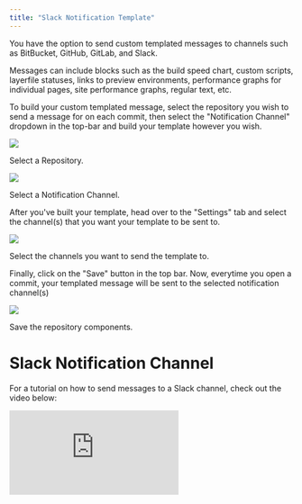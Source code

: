 ```yaml
---
title: "Slack Notification Template"
---
```


You have the option to send custom templated messages to channels such as
BitBucket, GitHub, GitLab, and Slack.

Messages can include blocks such as the build speed chart, custom scripts,
layerfile statuses, links to preview environments, performance graphs for
individual pages, site performance graphs, regular text, etc.

To build your custom templated message, select the repository you wish to send a
message for on each commit, then select the "Notification Channel" dropdown in
the top-bar and build your template however you wish.

<img src="https://webapp.io/static/assets/repo-select.png" class="tw-pt-12" />
<p class="tw-pb-12">Select a Repository.</p>

<img
  src="https://webapp.io/static/assets/notification-channel.png"
  class="tw-pt-12"
/>
<p class="tw-pb-12">Select a Notification Channel.</p>

After you've built your template, head over to the "Settings" tab and select the
channel(s) that you want your template to be sent to.

<img
  src="https://webapp.io/static/assets/notification-channel.png"
  class="tw-pt-12"
/>
<p class="tw-pb-12">Select the channels you want to send the template to.</p>

Finally, click on the "Save" button in the top bar. Now, everytime you open a
commit, your templated message will be sent to the selected notification
channel(s)

<img src="https://webapp.io/static/assets/save-repo.png" class="tw-pt-12" />
<p class="tw-pb-12">Save the repository components.</p>

# Slack Notification Channel

For a tutorial on how to send messages to a Slack channel, check out the video
below:

<iframe
  class="w-full h-96"
  src="https://www.youtube.com/embed/poTK0uJVYQ8"
  title="Launch Week (Q2/22) Day 4: Slack Notification Template for QA workflows"
  frameborder="0"
  allow="accelerometer; autoplay; clipboard-write; encrypted-media; gyroscope; picture-in-picture"
  allowfullscreen
></iframe>
